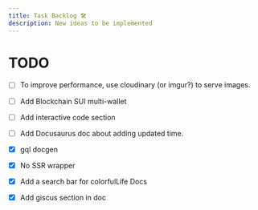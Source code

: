 ```yaml
---
title: Task Backlog 🛠
description: New ideas to be implemented
---
```


# TODO

- [ ] To improve performance, use cloudinary (or imgur?) to serve images.
- [ ] Add Blockchain SUI multi-wallet
- [ ] Add interactive code section
- [ ] Add Docusaurus doc about adding updated time.

- [x] gql docgen
- [x] No SSR wrapper
- [x] Add a search bar for colorfulLife Docs
- [x] Add giscus section in doc
